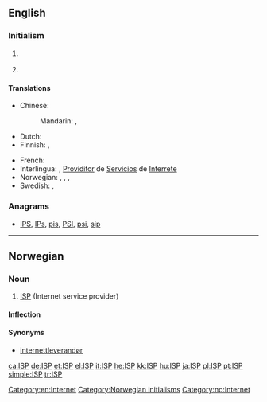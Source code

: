{{also|isp}}
==English==

===Initialism===
{{en-initialism}}

# {{context|Internet|lang=en}} {{initialism of|[[Internet]] [[service]] [[provider]]|lang=en}} {{gloss|This is a company that provides Internet access for a [[fee]]}}
# {{context|programming|lang=en}} {{initialism of|interface segregation principle|lang=en}} {{gloss|It is one of the five [[SOLID]] principles of programming.}}

====Translations====
{{trans-top|Internet service provider}}
* Chinese:
*: Mandarin: {{t|cmn|互聯網服務供應商|sc=Hani}}, {{t|cmn|互联网服务供应商|tr=hùliánwǎng fúwù gōngyìngshāng|sc=Hani}}
* Dutch: {{t+|nl|internetprovider|m}}
* Finnish: {{t|fi|ISP}}, {{t|fi|[[internet]]-[[palveluntarjoaja]]}}
{{trans-mid}}
* French: {{t|fr|fournisseur d'accès à internet}}
* Interlingua: {{t|ia|ISP}}, [[Providitor]] de [[Servicios]] de [[Interrete]]
* Norwegian: {{t|no|ISP|m}}, {{t|no|Internettleverandør|m}}, , {{t|no|internettleverandør|m}}
* Swedish: {{t|sv|ISP|c}}, {{t|sv|internetleverantör|c}}
{{trans-bottom}}

===Anagrams===
* [[IPS#English|IPS]], [[IPs#English|IPs]], [[pis#English|pis]], [[PSI#English|PSI]], [[psi#English|psi]], [[sip#English|sip]]

[[Category:en:Internet]]

----

==Norwegian==

===Noun===
{{head|no|noun|g=m}}

# [[#English|ISP]] (Internet service provider)

====Inflection====
{{no-noun-infl|nb-class=m1|nn-class=m1|stem=ISP-}}

====Synonyms====
* [[internettleverandør]]

[[Category:Norwegian initialisms]]
[[Category:no:Internet]]

[[ca:ISP]]
[[de:ISP]]
[[et:ISP]]
[[el:ISP]]
[[it:ISP]]
[[he:ISP]]
[[kk:ISP]]
[[hu:ISP]]
[[ja:ISP]]
[[pl:ISP]]
[[pt:ISP]]
[[simple:ISP]]
[[tr:ISP]]